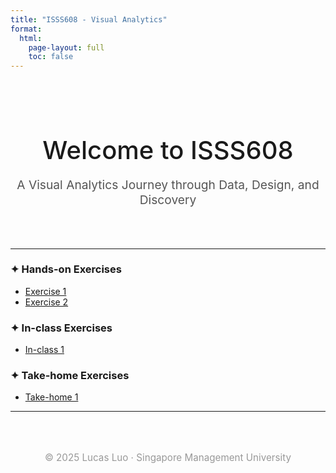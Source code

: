 ```yaml
---
title: "ISSS608 - Visual Analytics"
format:
  html:
    page-layout: full
    toc: false
---
```


<div style="text-align:center; padding-top: 2rem; padding-bottom: 2rem;">
  <h1 style="font-weight:500; font-size:2.5rem; margin-bottom:0.2em;">Welcome to ISSS608</h1>
  <p style="font-size:1.2rem; color:#555;">
    A Visual Analytics Journey through Data, Design, and Discovery
  </p>
</div>

---

### ✦ Hands-on Exercises

- [Exercise 1](Hands-on_Exercise/Hands-on_Ex01/Hands-on_Ex01.qmd)
- [Exercise 2](Hands-on_Exercise/Hands-on_Ex02/Hands-on_Ex02.qmd)

### ✦ In-class Exercises

- [In-class 1](in-class/ex1.qmd)

### ✦ Take-home Exercises

- [Take-home 1](take-home/ex1.qmd)

---

<div style="text-align:center; margin-top: 4rem; font-size: 0.95rem; color: #999;">
  © 2025 Lucas Luo · Singapore Management University
</div>
